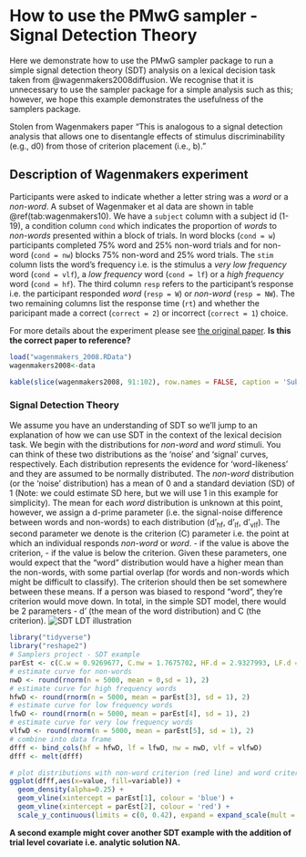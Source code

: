 # How to use the PMwG sampler - Signal Detection Theory

Here we demonstrate how to use the PMwG sampler package to run a simple signal detection theory (SDT) analysis on a lexical decision task taken from @wagenmakers2008diffusion.  We recognise that it is unnecessary to use the sampler package for a simple analysis such as this; however, we hope this example demonstrates the usefulness of the samplers package.  

Stolen from Wagenmakers paper "This is analogous to a signal detection analysis that allows one to disentangle effects of stimulus discriminability (e.g., d0) from those of criterion placement (i.e., b)."


## Description of Wagenmakers experiment

Participants were asked to indicate whether a letter string was a <i>word</i> or a <i>non-word</i>.  A subset of Wagenmaker et al data are shown in table \@ref(tab:wagenmakers10). We have a `subject` column with a subject id (1-19), a condition column `cond` which indicates the proportion of <i>words</i> to <i>non-words</i> presented within a block of trials. In word blocks (`cond = w`) participants completed 75% word and 25% non-word trials and for non-word (`cond = nw`) blocks 75% non-word and 25% word trials. The `stim` column lists the word's frequency i.e. is the stimulus a <i>very low frequency</i> word (`cond = vlf`), a <i>low frequency</i> word (`cond = lf`) or a <i>high frequency</i> word (`cond = hf`). The third column `resp` refers to the participant's response i.e. the participant responded <i>word</i> (`resp = W`) or <i>non-word</i> (`resp = NW`). The two remaining columns list the response time (`rt`) and whether the paricipant made a correct (`correct = 2`) or incorrect (`correct = 1`) choice. 

For more details about the experiment please see [the original paper](https://www.sciencedirect.com/science/article/pii/S0749596X07000496).  <b> Is this the correct paper to reference? </b>

```r
load("wagenmakers_2008.RData")
wagenmakers2008<-data
```

```r
kable(slice(wagenmakers2008, 91:102), row.names = FALSE, caption = 'Subset of 10 trials from the Wagenmakers (2008) dataset.')
```

### Signal Detection Theory

We assume you have an understanding of SDT so we'll jump to an explanation of how we can use SDT in the context of the lexical decision task. 
We begin with the distributions for <i>non-word</i> and <i>word</i> stimuli. You can think of these two distributions as the 'noise' and 'signal' curves, respectively. Each distribution represents the evidence for 'word-likeness' and they are assumed to be normally distributed. The <i>non-word</i> distribution (or the 'noise' distribution) has a mean of 0 and a standard deviation (SD) of 1 (Note: we could estimate SD here, but we will use 1 in this example for simplicity). The mean for each <i>word</i> distribution is unknown at this point, however, we assign a d-prime parameter (i.e. the signal-noise difference between words and non-words) to each distribution (d'<sub>hf</sub>, d'<sub>lf</sub>, d'<sub>vlf</sub>). The second parameter we denote is the criterion (C) parameter i.e. the point at which an individual responds <i>non-word</i> or <i>word</i>. - if the value is above the criterion, - if the value is below the criterion. Given these parameters, one would expect that the "word" distribution would have a higher mean than the non-words, with some partial overlap (for words and non-words which might be difficult to classify). The criterion should then be set somewhere between these means. If a person was biased to respond "word", they're criterion would move down. In total, in the simple SDT model, there would be 2 parameters - d' (the mean of the word distribution) and C (the criterion).
![SDT LDT illustration](/Users/jpc/Documents/Contract Work/Samplers Project/bookdown-demo-master/_images/sdt.png)


```r
library("tidyverse")
library("reshape2")
# Samplers project - SDT example
parEst <- c(C.w = 0.9269677, C.nw = 1.7675702, HF.d = 2.9327993, LF.d = 2.6904818, VLF.d = 2.1823751)
# estimate curve for non-words
nwD <- round(rnorm(n = 5000, mean = 0,sd = 1), 2)
# estimate curve for high frequency words
hfwD <- round(rnorm(n = 5000, mean = parEst[3], sd = 1), 2)
# estimate curve for low frequency words
lfwD <- round(rnorm(n = 5000, mean = parEst[4], sd = 1), 2)
# estimate curve for very low frequency words
vlfwD <- round(rnorm(n = 5000, mean = parEst[5], sd = 1), 2)
# combine into data frame
dfff <- bind_cols(hf = hfwD, lf = lfwD, nw = nwD, vlf = vlfwD)
dfff <- melt(dfff)
```
```r
# plot distributions with non-word criterion (red line) and word criterion (blue line)
ggplot(dfff,aes(x=value, fill=variable)) + 
  geom_density(alpha=0.25) + 
  geom_vline(xintercept = parEst[1], colour = 'blue') + 
  geom_vline(xintercept = parEst[2], colour = 'red') + 
  scale_y_continuous(limits = c(0, 0.42), expand = expand_scale(mult = c(0, .1)))
```

<b>A second example might cover another SDT example with the addition of trial level covariate i.e. analytic solution NA.</b>
